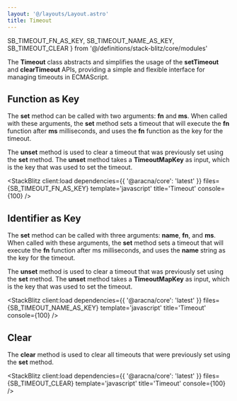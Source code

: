 ```yaml
---
layout: '@/layouts/Layout.astro'
title: Timeout
---
```


  SB_TIMEOUT_FN_AS_KEY,
  SB_TIMEOUT_NAME_AS_KEY,
  SB_TIMEOUT_CLEAR
} from '@/definitions/stack-blitz/core/modules'

The **Timeout** class abstracts and simplifies the usage of the **setTimeout** and **clearTimeout** APIs, providing a simple and flexible interface for managing timeouts in ECMAScript.

## Function as Key

The **set** method can be called with two arguments: **fn** and **ms**. When called with these arguments, the **set** method sets a timeout that will execute the **fn** function after **ms** milliseconds, and uses the **fn** function as the key for the timeout.

The **unset** method is used to clear a timeout that was previously set using the **set** method. The **unset** method takes a **TimeoutMapKey** as input, which is the key that was used to set the timeout.

<StackBlitz
  client:load
  dependencies={{ '@aracna/core': 'latest' }}
  files={SB_TIMEOUT_FN_AS_KEY}
  template='javascript'
  title='Timeout'
  console={100}
/>

## Identifier as Key

The **set** method can be called with three arguments: **name**, **fn**, and **ms**. When called with these arguments, the **set** method sets a timeout that will execute the **fn** function after ms milliseconds, and uses the **name** string as the key for the timeout.

The **unset** method is used to clear a timeout that was previously set using the **set** method. The **unset** method takes a **TimeoutMapKey** as input, which is the key that was used to set the timeout.

<StackBlitz
  client:load
  dependencies={{ '@aracna/core': 'latest' }}
  files={SB_TIMEOUT_NAME_AS_KEY}
  template='javascript'
  title='Timeout'
  console={100}
/>

## Clear

The **clear** method is used to clear all timeouts that were previously set using the **set** method.

<StackBlitz
  client:load
  dependencies={{ '@aracna/core': 'latest' }}
  files={SB_TIMEOUT_CLEAR}
  template='javascript'
  title='Timeout'
  console={100}
/>
